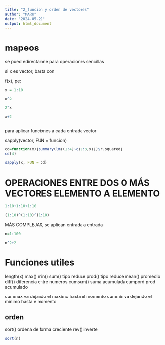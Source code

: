 ```yaml
---
title: "2_funcion y orden de vectores"
author: "MARK"
date: "2024-05-22"
output: html_document
---
```


# mapeos

se pued edirectamne para operaciones sencillas

si x es vector, basta con

f(x), pe:

```r
x = 1:10

x^2

2^x

x+2



```
para aplicar funciones a cada entrada vector


sapply(vector, FUN = funcion)

```r
cd=function(x){summary(lm((1:4)~c(1:3,x)))$r.squared}
cd(4)

sapply(x, FUN = cd)

```

# OPERACIONES ENTRE DOS O MÁS VECTORES ELEMENTO A ELEMENTO

```r
1:10+1:10+1:10

(1:10)^(1:10)^(1:10)

```
 MÁS COMPLEJAS, se aplican entrada a entrada
 
```r
n=1:100

n^2+2

```
 
# Funciones utiles

length(x)
max()
min()
sum() tipo reduce
prod() tipo  reduce 
mean() promedio
diff() diferencia entre numeros
cumsum()  suma acumulada
cumpord prod acumulado

cummax va dejando el maximo hasta el momento
cummin va dejando el minimo hasta e momento

## orden
sort() ordena de forma creciente
rev()  inverte


```r
sort(n)
```




  




